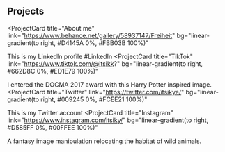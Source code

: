 ## Projects

<ProjectCard
  title="About me"   
  link="https://www.behance.net/gallery/58937147/Freiheit"
  bg="linear-gradient(to right, #D4145A 0%, #FBB03B 100%)"
>
  This is my LinkedIn profile #LinkedIn
</ProjectCard>
<ProjectCard
  title="TikTok"
  link="https://www.tiktok.com/@itsikk?"
  bg="linear-gradient(to right, #662D8C 0%, #ED1E79 100%)"
>
  I entered the DOCMA 2017 award with this Harry Potter inspired image.
</ProjectCard>
<ProjectCard
  title="Twitter"
  link="https://twitter.com/itsikye/"
  bg="linear-gradient(to right, #009245 0%, #FCEE21 100%)"
>
  This is my Twitter account
</ProjectCard>
<ProjectCard
  title="Instagram"
  link="https://www.instagram.com/itsiky/"
  bg="linear-gradient(to right, #D585FF 0%, #00FFEE 100%)"
>
  A fantasy image manipulation relocating the habitat of wild animals.
</ProjectCard>